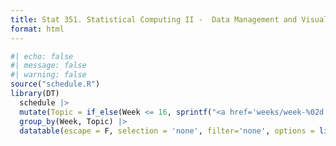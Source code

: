 ```yaml
---
title: Stat 351. Statistical Computing II -  Data Management and Visualization
format: html
---
```



```r
#| echo: false
#| message: false
#| warning: false
source("schedule.R")
library(DT)
  schedule |>
  mutate(Topic = if_else(Week <= 16, sprintf("<a href='weeks/week-%02d.html'> %s </a>", Week, Topic), Topic)) |>
  group_by(Week, Topic) |>
  datatable(escape = F, selection = 'none', filter='none', options = list(paging = F, info = F, searching = F, ordering = F), rownames = F, style = "bootstrap")
```
